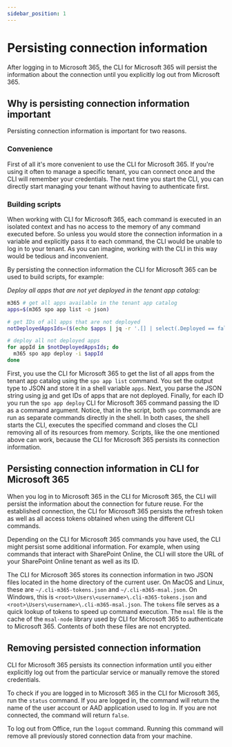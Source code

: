 ```yaml
---
sidebar_position: 1
---
```


# Persisting connection information

After logging in to Microsoft 365, the CLI for Microsoft 365 will persist the information about the connection until you explicitly log out from Microsoft 365.

## Why is persisting connection information important

Persisting connection information is important for two reasons.

### Convenience

First of all it's more convenient to use the CLI for Microsoft 365. If you're using it often to manage a specific tenant, you can connect once and the CLI will remember your credentials. The next time you start the CLI, you can directly start managing your tenant without having to authenticate first.

### Building scripts

When working with CLI for Microsoft 365, each command is executed in an isolated context and has no access to the memory of any command executed before. So unless you would store the connection information in a variable and explicitly pass it to each command, the CLI would be unable to log in to your tenant. As you can imagine, working with the CLI in this way would be tedious and inconvenient.

By persisting the connection information the CLI for Microsoft 365 can be used to build scripts, for example:

_Deploy all apps that are not yet deployed in the tenant app catalog:_

```sh
m365 # get all apps available in the tenant app catalog
apps=$(m365 spo app list -o json)

# get IDs of all apps that are not deployed
notDeployedAppsIds=($(echo $apps | jq -r '.[] | select(.Deployed == false) | {ID} | .[]'))

# deploy all not deployed apps
for appId in $notDeployedAppsIds; do
  m365 spo app deploy -i $appId
done
```

First, you use the CLI for Microsoft 365 to get the list of all apps from the tenant app catalog using the `spo app list` command. You set the output type to JSON and store it in a shell variable `apps`. Next, you parse the JSON string using [jq](https://stedolan.github.io/jq/) and get IDs of apps that are not deployed. Finally, for each ID you run the `spo app deploy` CLI for Microsoft 365 command passing the ID as a command argument. Notice, that in the script, both `spo` commands are run as separate commands directly in the shell. In both cases, the shell starts the CLI, executes the specified command and closes the CLI removing all of its resources from memory. Scripts, like the one mentioned above can work, because the CLI for Microsoft 365 persists its connection information.

## Persisting connection information in CLI for Microsoft 365

When you log in to Microsoft 365 in the CLI for Microsoft 365, the CLI will persist the information about the connection for future reuse. For the established connection, the CLI for Microsoft 365 persists the refresh token as well as all access tokens obtained when using the different CLI commands.

Depending on the CLI for Microsoft 365 commands you have used, the CLI might persist some additional information. For example, when using commands that interact with SharePoint Online, the CLI will store the URL of your SharePoint Online tenant as well as its ID.

The CLI for Microsoft 365 stores its connection information in two JSON files located in the home directory of the current user. On MacOS and Linux, these are `~/.cli-m365-tokens.json` and `~/.cli-m365-msal.json`. On Windows, this is `<root>\Users\<username>\.cli-m365-tokens.json` and `<root>\Users\<username>\.cli-m365-msal.json`. The `tokens` file serves as a quick lookup of tokens to speed up command execution. The `msal` file is the cache of the `msal-node` library used by CLI for Microsoft 365 to authenticate to Microsoft 365. Contents of both these files are not encrypted.

## Removing persisted connection information

CLI for Microsoft 365 persists its connection information until you either explicitly log out from the particular service or manually remove the stored credentials.

To check if you are logged in to Microsoft 365 in the CLI for Microsoft 365, run the `status` command. If you are logged in, the command will return the name of the user account or AAD application used to log in. If you are not connected, the command will return `false`.

To log out from Office, run the `logout` command. Running this command will remove all previously stored connection data from your machine.
